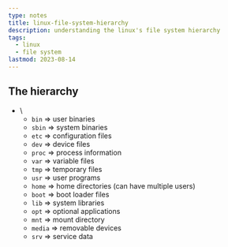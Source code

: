 ```yaml
---
type: notes
title: linux-file-system-hierarchy
description: understanding the linux's file system hierarchy
tags:
  - linux
  - file system
lastmod: 2023-08-14
---
```


## The hierarchy

- \
  - `bin` => user binaries
  - `sbin` => system binaries
  - `etc` => configuration files
  - `dev` => device files
  - `proc` => process information
  - `var` => variable files
  - `tmp` => temporary files
  - `usr` => user programs
  - `home` => home directories (can have multiple users)
  - `boot` => boot loader files
  - `lib` => system libraries
  - `opt` => optional applications
  - `mnt` => mount directory
  - `media` => removable devices
  - `srv` => service data